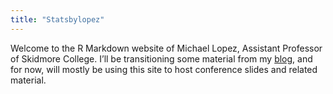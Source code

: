 ```yaml
---
title: "Statsbylopez"
---
```


Welcome to the R Markdown website of Michael Lopez, Assistant Professor of Skidmore College. I'll be transitioning some material from my [blog](statsbylopez.com), and for now, will mostly be using this site to host conference slides and related material. 
